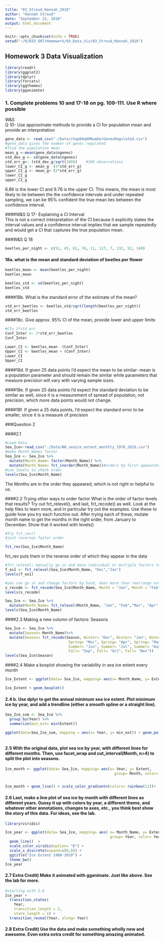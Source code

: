 ```yaml
---
title: "03_Stroud_Hannah_2018"
author: "Hannah Stroud"
date: "September 22, 2018"
output: html_document
---
```


```r
knitr::opts_chunk$set(echo = TRUE)
setwd("~/R/BIO_607/Homework/03_Data_Viz/03_Stroud_Hannah_2018")
```

## Homework 3 Data Visualization 
```r
library(readr)
library(ggplot2)
library(dplyr)
library(forcats) 
library(ggthemes)
library(gganimate)


```

### 1. Complete problems 10 and 17-18 on pg. 109-111. Use R where possible

W&S  
Q 10- Use approximate methods to provide a CI for population mean and provide an interpretation 

```r

gene_data <- read_csv("./Data/chap04q09NumberGenesRegulated.csv")
#gene_data gives the number of genes regulated 
#find the population mean
mean_g <-mean(gene_data$ngenes)
std_dev_g <- sd(gene_data$ngenes)
std_err_g<- (std_dev_g/sqrt(109))    #109 observations
lower_CI_g <- mean_g- (2*std_err_g)
upper_CI_g <- mean_g+ (2*std_err_g)
lower_CI_g
upper_CI_g
```
6.86 is the lower CI and 9.76 is the upper CI. This means, the mean is most likely to lie between the the confidence intervale and under repeated sampling, we can be 95% confident the true mean lies between the confidence interval.   

####W&S Q 17- Explaining a CI Interval  
This is not a correct interpretation of the CI because it explicitly states the interval values and a confidence interval implies that we sample repeatedly and would get a CI that captures the true population mean. 

###W&S  Q 18  
```r
beetles_per_night <- c(51, 45, 61, 76, 11, 117, 7, 132, 52, 149)
```
#### 18a. what is the mean and standard deviation of beetles per flower

```r
beetles_mean <- mean(beetles_per_night)
beetles_mean

beetles_std <- sd(beetles_per_night)
beetles_std
```

####18b. What is the standard error of the estimate of the mean?
```r
std_err_beetles <- beetles_std/sqrt(length(beetles_per_night))
std_err_beetles
```

####18c. Give approx. 95% CI of the mean, provide lower and upper limits
```r
#CI= 2*std_err
Conf_Inter <- 2*std_err_beetles
Conf_Inter

Lower_CI <- beetles_mean -(Conf_Inter)
Upper_CI <- beetles_mean + (Conf_Inter)
Lower_CI
Upper_CI
```

####18d. If given 25 data points I'd expect the mean to be similar- mean is a population parameter and should remain the similar while parameters that measure precision will vary with varying sample sizes. 

####18e. If given 25 data points I'd expect the standard deviation to be similar as well, since it is a measurement of spread of population, not precision, which more data points would not change. 

####18f. If given a 25 data points, I'd expect the standard error to be smaller, since it is a measure of precision 

###Question 2

####2.1 
```r
#Load Data
Sea_Ice<-read_csv("./Data/NH_seaice_extent_monthly_1978_2016.csv")
#make Month_Names factor
Sea_Ice <- Sea_Ice %>% 
  mutate(Month_Name= factor(Month_Name)) %>%
  mutate(Month_Name= fct_inorder(Month_Name))#orders by first appearance
#use levels to check order 
levels(Sea_Ice$Month_Name)
```
The Months are in the order they appeared, which is not right or helpful to us. 

####2.2 Trying other ways to order factor 
What is the order of factor levels that results? Try out fct_relevel(), and last, fct_recode() as well. Look at the help files to learn more, and in particular try out the examples. Use these to guide how you try each functino out. After trying each of these, mutate month name to get the months in the right order, from January to December. Show that it worked with levels()
```r
#Try fct_rev()
#just reverses factor order

fct_rev(Sea_Ice$Month_Name)
```
fct_rev puts them in the reverse order of which they appear in the data

```r

#fct_relevel: manually go in and move individual or multiple factors to specific orders  
f_ex1 <- fct_relevel(Sea_Ice$Month_Name, "Dec","Jan")
levels(f_ex1)

#you can go in and change factors by hand, does more than rearrange order- can change the level, ie grouping all fruit into one level, or just renaming them 
x_recode <- fct_recode(Sea_Ice$Month_Name, Month = "Jan", Month = "Feb")
levels(x_recode)

Sea_Ice <- Sea_Ice %>%
  mutate(Month_Name= fct_relevel(Month_Name, "Jan", "Feb","Mar", "Apr","May","Jun", "Jul","Aug","Sep", "Oct", after= 0L))
levels(Sea_Ice$Month_Name)

```

####2.3 Making a new column of factors: Seasons

```r
Sea_Ice <- Sea_Ice %>%
  mutate(Season= Month_Name)%>%
  mutate(Season= fct_recode(Season, Winter= "Dec", Winter= "Jan", Winter= "Feb",
                             Spring= "Mar", Spring= "Apr", Spring= "May",
                             Summer= "Jun", Summer= "Jul", Summer= "Aug",
                             Fall= "Sep", Fall= "Oct", Fall= "Nov"))
levels(Sea_Ice$Season)
```

####2.4 Make a boxplot showing the variability in sea ice extent every month

```r
Ice_Extent <- ggplot(data= Sea_Ice, mapping= aes(x= Month_Name, y= Extent))

Ice_Extent + geom_boxplot()
```


#### 2.4 b. Use dplyr to get the annual minimum sea ice extent. Plot minimum ice by year, and add a trendline (either a smooth spline or a straight line).

```r
Sea_Ice_sum <- Sea_Ice %>% 
  group_by(Year) %>%
  summarize(min_ext= min(Extent))

ggplot(data=Sea_Ice_sum, mapping = aes(x= Year, y= min_ext)) + geom_point()+  stat_smooth(method = "lm")
  
```

#### 2.5 With the original data, plot sea ice by year, with different lines for different months. Then, use facet_wrap and cut_interval(Month, n=4) to split the plot into seasons.

```r
Ice_month <- ggplot(data= Sea_Ice, mapping= aes(x= Year, y= Extent, 
                                                  group= Month, color= Month)) 


Ice_month + geom_line() + scale_color_gradientn(colors= rainbow(12))+  facet_wrap(~Season) 

```

#### 2.6 Last, make a line plot of sea ice by month with different lines as different years. Gussy it up with colors by year, a different theme, and whatever other annotations, changes to axes, etc., you think best show the story of this data. For ideas, see the lab.

```r
library(viridis)

Ice_year <- ggplot(data= Sea_Ice, mapping= aes( x= Month_Name, y= Extent, 
                                                group= Year, color= Year))+
  geom_line()  +
  scale_color_viridis(option= "D") +
  scale_x_discrete(expand=c(0,0)) +
  ggtitle("Ice Extent 1980-2010") +
  theme_bw()
Ice_year
```

#### 2.7 Extra Credit) Make it animated with gganimate. Just like above. See the lab for more.

```r
#starting with 2.6
Ice_year + 
  transition_states(
    Year,
    transition_length = 2,
    state_length = 1) +
  transition_reveal(Year, along= Year)

```

#### 2.8 Extra Credit) Use the data and make something wholly new and awesome. Even extra extra credit for something amazing animated.
